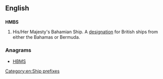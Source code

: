 {{wikipedia|Her Majesty's Ship}}
==English==

==={{initialism}}===
'''HMBS'''
# His/Her Majesty's Bahamian Ship. A [[designation]] for British ships from either the Bahamas or Bermuda.

===Anagrams===
* [[HBMS#English|HBMS]]
[[Category:en:Ship prefixes]]